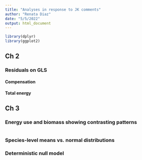 ```yaml
---
title: "Analyses in response to JK comments"
author: "Renata Diaz"
date: "5/5/2022"
output: html_document
---
```


```r
library(dplyr)
library(ggplot2)
```


## Ch 2

### Residuals on GLS

#### Compensation


#### Total energy

## Ch 3

### Energy use and biomass showing contrasting patterns

```r

```

### Species-level means vs. normal distributions

### Deterministic null model
